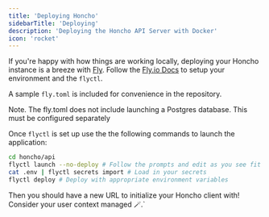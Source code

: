 ```yaml
---
title: 'Deploying Honcho'
sidebarTitle: 'Deploying'
description: 'Deploying the Honcho API Server with Docker'
icon: 'rocket'
---
```


If you're happy with how things are working locally, deploying your Honcho instance is a breeze with [Fly](https://fly.io). Follow the [Fly.io Docs](https://fly.io/docs/getting-started/) to setup your environment and the `flyctl`.

A sample `fly.toml` is included for convenience in the repository.

<Warning>Note. The fly.toml does not include launching a Postgres database. This must
be configured separately</Warning>

Once `flyctl` is set up use the the following commands to launch the application:

```bash
cd honcho/api
flyctl launch --no-deploy # Follow the prompts and edit as you see fit
cat .env | flyctl secrets import # Load in your secrets
flyctl deploy # Deploy with appropriate environment variables
```

Then you should have a new URL to initialize your Honcho client with! Consider your user context managed 🪄.`
